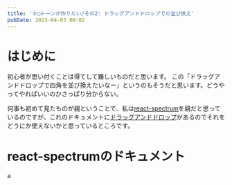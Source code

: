 ```yaml
---
title: 'キ◯トーンが作りたい/その2: ドラッグアンドドロップでの並び換え'
pubDate: 2023-04-03 00:02
---
```


# はじめに

初心者が思い付くことは得てして難しいものだと思います。
この「ドラッグアンドドロップで四角を並び換えたいなー」というのもそうだと思います。どうやってやればいいのかさっぱり分からない。

何事も初めて見たものが親ということで、私は[react-spectrum](https://github.com/adobe/react-spectrum)を親だと思っているのですが、これのドキュメントに[ドラッグアンドドロップ](https://react-spectrum.adobe.com/react-spectrum/dnd.html)があるのでそれをどうにか使えないかと思っているところです。


# react-spectrumのドキュメント


<SimpleButton client:only />
a